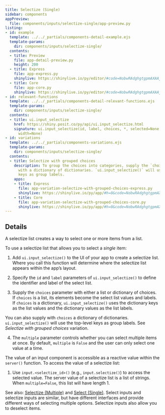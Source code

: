 ```yaml
---
title: Selectize (Single)
sidebar: components
appPreview:
  file: components/inputs/selectize-single/app-preview.py
listing:
- id: example
  template: ../../_partials/components-detail-example.ejs
  template-params:
    dir: components/inputs/selectize-single/
  contents:
  - title: Preview
    file: app-detail-preview.py
    height: 200
  - title: Express
    file: app-express.py
    shinylive: https://shinylive.io/py/editor/#code=NobwRAdghgtgpmAXAAjFADugdOgnmAGlQGMB7CAFzkqVQGJkAxASQA0BZAURQCU4B3AE4BLKsigBncRGScAHukFwJUjOgA6EAGaDSMZBIAWwiLmTCY6UoIrIAgpiJKIAEziCiAV2GbNagPreyAC8yN44UADmcP5aADbeLgAUmshpYcJYJuieFP4ScHFwxBTCAF5wSch0ADw1qemN6mAFRSXlcM1EtfUyjenNAMqFxbZQMqTopeTIAEaFpPyIXdV1Df3IIM0AjHbNKM0AwoakwsRwyLsrOwBC+8hHJ2cX23eED2Dbh-ePp+eX3zAAF9ums+mkAJSg3qNcKkXI5PJUOQUFJgABuUASnTAUM0EN8rjgWgM7nR7iS2VyRHhFERRAKKmE5Ahy3ByAAAs43IIsMiKOtkG4SZjsUlWYLGkoKJ5BDItM0QFSKFhWqMOuKgc1CWoQvZMEkAt4GWT3ASIO8wBRcOgECgrXAUcCALpAA
  - title: Core
    file: app-core.py
    shinylive: https://shinylive.io/py/editor/#code=NobwRAdghgtgpmAXAAjFADugdOgnmAGlQGMB7CAFzkqVQDMAnUmZAZwAsBLCXZTmdKQYVkAQUxEG1ACZwGRAK6cAOhFUZ0AfSXIAvMiU4oAczia6AGyXSAFKuQODnLN3QKKm1nAtxiFTgBecDbIAMQAPOH2jjHKYF4+foFwcUQRURAxsWAAyt6+IlCZpOj+5MgARt6kAO6IqWGR0VnIIHEAjKJxKHEAwuyknMRwyJ0NHQBC3ch9A0Mj7VOEM2DtvdOzg8Oj62AAvmlNmY4AlIcZMYak7m4eVAAeFHZgAG5QVilgZ6onqqqydDYchechsrncRGuFFuRC8rFYnHIJ3qxwcAAEpBBZAwsA8KM1kADkG8PjZkQSYlIKAoGJk6HEQOCKFgEgVkmS9nE-tBMHoxJgbBptJxYcC5L8IMswBRcOgEChpXBHvsALpAA
- id: relevant-functions
  template: ../../_partials/components-detail-relevant-functions.ejs
  template-params:
    dir: components/inputs/selectize-single/
  contents:
  - title: ui.input_selectize
    href: https://shiny.posit.co/py/api/ui.input_selectize.html
    signature: ui.input_selectize(id, label, choices, *, selected=None, multiple=False,
      width=None)
- id: variations
  template: ../../_partials/components-variations.ejs
  template-params:
    dir: components/inputs/selectize-single/
  contents:
  - title: Selectize with grouped choices
    description: To group the choices into categories, supply the `choices` argument
      with a dictionary of dictionaries. `ui.input_selectize()` will use the top-level
      keys as group labels.
    apps:
    - title: Express
      file: app-variation-selectize-with-grouped-choices-express.py
      shinylive: https://shinylive.io/py/app/#h=0&code=NobwRAdghgtgpmAXGKAHVA6VBPMAaMAYwHsIAXOcpMAMwCdiYACAZwAsBLCbJjmVYnTJMAgujxM6lACZw6EgK4cAOhFVpUAfSVMAvEyVYoAcziaaAGyXSAFKqYODHDF1QKymlnAtxCZDgBecDZMAMQAPOH2jjHKYF4+foFwcRIRURAxsWAAyt6+wlCZxKj+pEwARt7EAO6IqWGR0VlMII0ZLS1xAIxxiK09In1McQDCbMQchHBM3UP4I2DdAELDYxNTMysNPaNrYOOT07N7YAC+aU2ZndkATMMgcbfz-etHM887YLerSIuHmyYPy+t1OrwOG2OoLiZ3azSyFzh1wcAEpLh1HIZiO43B4KAAPMh2MAANygVhSYDRqhRqlUshorDkJLkNlc7gk2LIuIkXhYLA4pBR9WRTAAAlIILI6BgCWR4QymGSKTZhfCYlIyAo6JkaHEQOyyBgEgVkqqznE6dB0HpROgbBptBxecy5CjzgBdIA
    - title: Core
      file: app-variation-selectize-with-grouped-choices-core.py
      shinylive: https://shinylive.io/py/app/#h=0&code=NobwRAdghgtgpmAXGKAHVA6VBPMAaMAYwHsIAXOcpMAMwCdiYACAZwAsBLCbJjmVYnTJMAgujxM6lACZw6EgK4cAOhFVpUAfSVMAvEyVYoAcziaaAGyXSAFKqYODHDF1QKymlnAtxCZDgBecDZMAMQAPOH2jjHKYF4+foFwcRIRURAxsWAAyt6+wlCZxKj+pEwARt7EAO6IqWGR0VlMII0ZLS1xAIxxiK09In1McQDCbMQchHBM3UP4I2DdAELDYxNTMysNPaNrYOOT07N7YAC+aU2ZndkATMMgcbfz-etHM887YLerSIuHmyYPy+t1OrwOG2OoLiZ3azSyFzh1wcAEpLh1HIZiO43B4KAAPMh2MAANygVhSYDRqhRqlUshorDkJLkNlc7gk2LIuIkXhYLA4pBR9WRTAAAlIILI6BgCWR4QymGSKTZhfCYlIyAo6JkaHEQOyyBgEgVkqqznE6dB0HpROgbBptBxecy5CjzgBdIA
---
```


:::{#example}
:::

:::{#relevant-functions}
:::

## Details

A selectize list creates a way to select one or more items from a list.

To use a selectize list that allows you to select a <em>single</em> item:

  1. Add `ui.input_selectize()` to the UI of your app to create a selectize list. Where you call this function will determine where the selectize list appears within the app's layout.

  2. Specify the `id` and `label` parameters of `ui.input_selectize()` to define the identifier and label of the select list.

  3. Supply the `choices` parameter with either a list or dictionary of choices. If `choices` is a list, its elements become the select list values and labels. If `choices` is a dictionary, `ui.input_selectize()` uses the dictionary keys as the list values and the dictionary values as the list labels.

  You can also supply with `choices` a dictionary of dictionaries. `ui.input_selectize()` will use the top-level keys as group labels. See <em>Selectize with grouped choices</em> variation.

  4. The `multiple` parameter controls whether you can select multiple items at once. By default, `multiple` is `False` and the user can only select one value at a time.

The value of an input component is accessible as a reactive value within the `server()` function. To access the value of a selectize list:

  1. Use `input.<selectize_id>()` (e.g., `input.selectize()`) to access the selected value. The server value of a selectize list is a list of strings. When `multiple=False`, this list will have length 1.

See also: [Selectize (Multiple)](../selectize-multiple/index.qmd) and [Select (Single)](../select-single/index.qmd). Select inputs and selectize inputs are similar, but have different interfaces and provide different ways of selecting multiple options. Selectize inputs also allow you to deselect items.

:::{#variations}
:::
